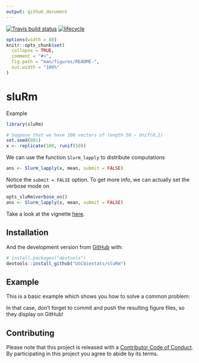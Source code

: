 ```yaml
---
output: github_document
---
```


[![Travis build status](https://travis-ci.org/USCbiostats/sluRm.svg?branch=master)](https://travis-ci.org/USCbiostats/sluRm)
[![lifecycle](https://img.shields.io/badge/lifecycle-experimental-orange.svg)](https://www.tidyverse.org/lifecycle/#experimental)

<!-- README.md is generated from README.Rmd. Please edit that file -->

```r
options(width = 80)
knitr::opts_chunk$set(
  collapse = TRUE,
  comment = "#>",
  fig.path = "man/figures/README-",
  out.width = "100%"
)
```


# sluRm

Example

```r
library(sluRm)

# Suppose that we have 100 vectors of length 50 ~ Unif(0,1)
set.seed(881)
x <- replicate(100, runif(50))
```

We can use the function `Slurm_lapply` to distribute computations

```r
ans <- Slurm_lapply(x, mean, submit = FALSE)
```

Notice the `submit = FALSE` option. To get more info, we can actually set the verbose mode on

```r
opts_sluRm$verbose_on()
ans <- Slurm_lapply(x, mean, submit = FALSE)
```


Take a look at the vignette [here](vignettes/getting-started.Rmd).

## Installation


And the development version from [GitHub](https://github.com/) with:

``` r
# install.packages("devtools")
devtools::install_github("USCbiostats/sluRm")
```
## Example

This is a basic example which shows you how to solve a common problem:

In that case, don't forget to commit and push the resulting figure files, so they display on GitHub!

## Contributing

Please note that this project is released with a [Contributor Code of Conduct](CODE_OF_CONDUCT.md).
By participating in this project you agree to abide by its terms.
